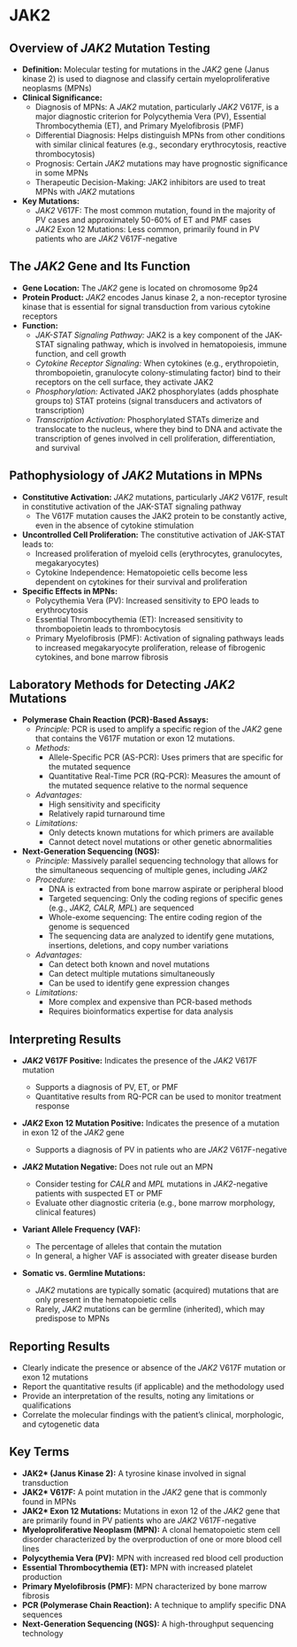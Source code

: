 # JAK2 {-}

## **Overview of *JAK2* Mutation Testing** {-}

*   **Definition:** Molecular testing for mutations in the *JAK2* gene (Janus kinase 2) is used to diagnose and classify certain myeloproliferative neoplasms (MPNs)
*   **Clinical Significance:**
    *   Diagnosis of MPNs: A *JAK2* mutation, particularly *JAK2* V617F, is a major diagnostic criterion for Polycythemia Vera (PV), Essential Thrombocythemia (ET), and Primary Myelofibrosis (PMF)
    *   Differential Diagnosis: Helps distinguish MPNs from other conditions with similar clinical features (e.g., secondary erythrocytosis, reactive thrombocytosis)
    *   Prognosis: Certain *JAK2* mutations may have prognostic significance in some MPNs
    *   Therapeutic Decision-Making: JAK2 inhibitors are used to treat MPNs with *JAK2* mutations
*   **Key Mutations:**
    *   *JAK2* V617F: The most common mutation, found in the majority of PV cases and approximately 50-60% of ET and PMF cases
    *   *JAK2* Exon 12 Mutations: Less common, primarily found in PV patients who are *JAK2* V617F-negative

## **The *JAK2* Gene and Its Function** {-}

*   **Gene Location:** The *JAK2* gene is located on chromosome 9p24
*   **Protein Product:** *JAK2* encodes Janus kinase 2, a non-receptor tyrosine kinase that is essential for signal transduction from various cytokine receptors
*   **Function:**
    *   *JAK-STAT Signaling Pathway:* JAK2 is a key component of the JAK-STAT signaling pathway, which is involved in hematopoiesis, immune function, and cell growth
    *   *Cytokine Receptor Signaling:* When cytokines (e.g., erythropoietin, thrombopoietin, granulocyte colony-stimulating factor) bind to their receptors on the cell surface, they activate JAK2
    *   *Phosphorylation:* Activated JAK2 phosphorylates (adds phosphate groups to) STAT proteins (signal transducers and activators of transcription)
    *   *Transcription Activation:* Phosphorylated STATs dimerize and translocate to the nucleus, where they bind to DNA and activate the transcription of genes involved in cell proliferation, differentiation, and survival

## **Pathophysiology of *JAK2* Mutations in MPNs** {-}

*   **Constitutive Activation:** *JAK2* mutations, particularly *JAK2* V617F, result in constitutive activation of the JAK-STAT signaling pathway
    *   The V617F mutation causes the JAK2 protein to be constantly active, even in the absence of cytokine stimulation
*   **Uncontrolled Cell Proliferation:** The constitutive activation of JAK-STAT leads to:
    *   Increased proliferation of myeloid cells (erythrocytes, granulocytes, megakaryocytes)
    *   Cytokine Independence: Hematopoietic cells become less dependent on cytokines for their survival and proliferation
*   **Specific Effects in MPNs:**
    *   Polycythemia Vera (PV): Increased sensitivity to EPO leads to erythrocytosis
    *   Essential Thrombocythemia (ET): Increased sensitivity to thrombopoietin leads to thrombocytosis
    *   Primary Myelofibrosis (PMF): Activation of signaling pathways leads to increased megakaryocyte proliferation, release of fibrogenic cytokines, and bone marrow fibrosis

## **Laboratory Methods for Detecting *JAK2* Mutations** {-}

*   **Polymerase Chain Reaction (PCR)-Based Assays:**
    *   *Principle:* PCR is used to amplify a specific region of the *JAK2* gene that contains the V617F mutation or exon 12 mutations.
    *   *Methods:*
        *   Allele-Specific PCR (AS-PCR): Uses primers that are specific for the mutated sequence
        *   Quantitative Real-Time PCR (RQ-PCR): Measures the amount of the mutated sequence relative to the normal sequence
    *   *Advantages:*
        *   High sensitivity and specificity
        *   Relatively rapid turnaround time
    *   *Limitations:*
        *   Only detects known mutations for which primers are available
        *   Cannot detect novel mutations or other genetic abnormalities

*   **Next-Generation Sequencing (NGS):**
    *   *Principle:* Massively parallel sequencing technology that allows for the simultaneous sequencing of multiple genes, including *JAK2*
    *   *Procedure:*
        *   DNA is extracted from bone marrow aspirate or peripheral blood
        *   Targeted sequencing: Only the coding regions of specific genes (e.g., *JAK2, CALR, MPL*) are sequenced
        *   Whole-exome sequencing: The entire coding region of the genome is sequenced
        *   The sequencing data are analyzed to identify gene mutations, insertions, deletions, and copy number variations
    *   *Advantages:*
        *   Can detect both known and novel mutations
        *   Can detect multiple mutations simultaneously
        *   Can be used to identify gene expression changes
    *   *Limitations:*
        *   More complex and expensive than PCR-based methods
        *   Requires bioinformatics expertise for data analysis

## **Interpreting Results** {-}

*   ***JAK2* V617F Positive:** Indicates the presence of the *JAK2* V617F mutation
    *   Supports a diagnosis of PV, ET, or PMF
    *   Quantitative results from RQ-PCR can be used to monitor treatment response
*   ***JAK2* Exon 12 Mutation Positive:** Indicates the presence of a mutation in exon 12 of the *JAK2* gene
    *   Supports a diagnosis of PV in patients who are *JAK2* V617F-negative
*   ***JAK2* Mutation Negative:** Does not rule out an MPN
    *   Consider testing for *CALR* and *MPL* mutations in *JAK2*-negative patients with suspected ET or PMF
    *   Evaluate other diagnostic criteria (e.g., bone marrow morphology, clinical features)
*   **Variant Allele Frequency (VAF):**

    *   The percentage of alleles that contain the mutation
    *   In general, a higher VAF is associated with greater disease burden
*   **Somatic vs. Germline Mutations:**

    *   *JAK2* mutations are typically somatic (acquired) mutations that are only present in the hematopoietic cells
    *   Rarely, *JAK2* mutations can be germline (inherited), which may predispose to MPNs

## **Reporting Results** {-}

*   Clearly indicate the presence or absence of the *JAK2* V617F mutation or exon 12 mutations
*   Report the quantitative results (if applicable) and the methodology used
*   Provide an interpretation of the results, noting any limitations or qualifications
*   Correlate the molecular findings with the patient's clinical, morphologic, and cytogenetic data

## **Key Terms** {-}

*   **JAK2* (Janus Kinase 2):** A tyrosine kinase involved in signal transduction
*   **JAK2* V617F:** A point mutation in the *JAK2* gene that is commonly found in MPNs
*   **JAK2* Exon 12 Mutations:** Mutations in exon 12 of the *JAK2* gene that are primarily found in PV patients who are *JAK2* V617F-negative
*   **Myeloproliferative Neoplasm (MPN):** A clonal hematopoietic stem cell disorder characterized by the overproduction of one or more blood cell lines
*   **Polycythemia Vera (PV):** MPN with increased red blood cell production
*   **Essential Thrombocythemia (ET):** MPN with increased platelet production
*   **Primary Myelofibrosis (PMF):** MPN characterized by bone marrow fibrosis
*   **PCR (Polymerase Chain Reaction):** A technique to amplify specific DNA sequences
*   **Next-Generation Sequencing (NGS):** A high-throughput sequencing technology
